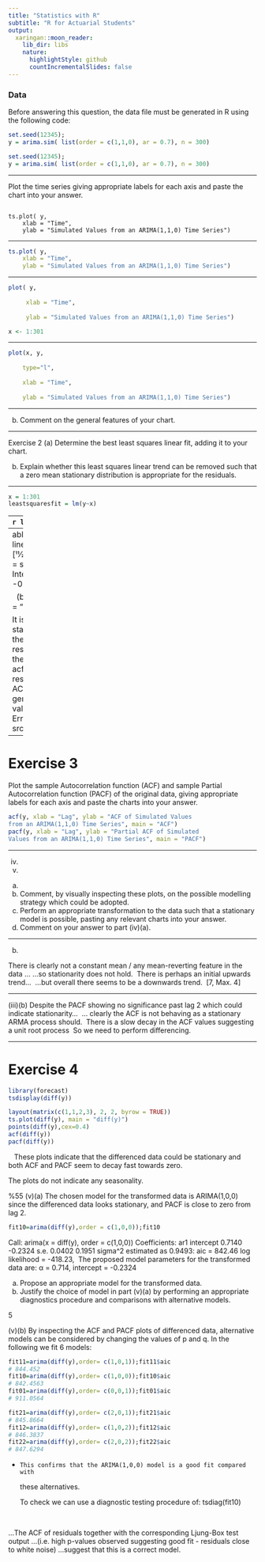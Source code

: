 ```yaml
---
title: "Statistics with R"
subtitle: "R for Actuarial Students"
output:
  xaringan::moon_reader:
    lib_dir: libs
    nature:
      highlightStyle: github
      countIncrementalSlides: false
---
```




### Data
Before answering this question, the data file must be generated in R using the following code:


```r
set.seed(12345); 
y = arima.sim( list(order = c(1,1,0), ar = 0.7), n = 300)

set.seed(12345); 
y = arima.sim( list(order = c(1,1,0), ar = 0.7), n = 300)
```

---

Plot the time series giving appropriate labels for each axis and paste the chart into your answer.


<pre><code>
ts.plot( y, 
    xlab = "Time", 
    ylab = "Simulated Values from an ARIMA(1,1,0) Time Series")
</code></pre>

---

```r
ts.plot( y, 
    xlab = "Time", 
    ylab = "Simulated Values from an ARIMA(1,1,0) Time Series")
```

---

```r
plot( y, 
  
     xlab = "Time", 
  
     ylab = "Simulated Values from an ARIMA(1,1,0) Time Series")

x <- 1:301

```

---

```r
plot(x, y, 
    
    type="l", 
    
    xlab = "Time", 
  
    ylab = "Simulated Values from an ARIMA(1,1,0) Time Series")
```


---

(b) Comment on the general features of your chart.

---

Exercise 2
(a) Determine the best least squares linear fit, adding it to your chart.

(b) Explain whether this least squares linear trend can be removed such that a zero mean stationary distribution is appropriate for the residuals.


---

```r
x = 1:301
leastsquaresfit = lm(y~x)
```

---
```r
leastsquaresfit$coefficients
```

(ii) (a)
​
Intercept: 16.4405647
Slope: -0.2436929 

---
abline(leastsquaresfit)
OR:
lines(leastsquaresfit$fitted.values) [11⁄2]
Error in parse(text = x, srcfile = src): <text>:4:22: unexpected input
3: Intercept: 16.4405647
4: Slope: -0.2436929 [11<e2>
  ^
Traceback:


​
​
(b)
plot(leastsquaresfit$res, xlab = "Time", ylab="Residuals")
​
 
It is clear that the residuals are not stationary as they are negative in the first third
followed by positive residuals in the middle part and then negative in the last part.
​
OR:
acf(leastsquaresfit$res)
The residuals are not stationary as the ACF of the residuals seems to generate a unit root as
the ACF values are very slowly decaying.
​
Error in parse(text = x, srcfile = src): <text>:7:4: unexpected symbol

---

Exercise 3
========================================
Plot the sample Autocorrelation function (ACF) and sample Partial Autocorrelation function (PACF) of the original data, giving appropriate labels for each axis and paste the charts into your answer.

```r
acf(y, xlab = "Lag", ylab = "ACF of Simulated Values
from an ARIMA(1,1,0) Time Series", main = "ACF")
pacf(y, xlab = "Lag", ylab = "Partial ACF of Simulated
Values from an ARIMA(1,1,0) Time Series", main = "PACF")   
```

---

(iv)
(v)
(a)
(b) Comment, by visually inspecting these plots, on the possible modelling
strategy which could be adopted.
​
(a) Perform an appropriate transformation to the data such that a stationary
model is possible, pasting any relevant charts into your answer.
​
(b) Comment on your answer to part (iv)(a).

---

(b)


There is clearly not a constant mean / any mean-reverting feature in the data ... 
...so stationarity does not hold.
​
There is perhaps an initial upwards trend...
​
...but overall there seems to be a downwards trend.
​
[7, Max. 4]
​
​
 

---
 
(iii)(b)
Despite the PACF showing no significance past lag 2 which could indicate
stationarity...
​
... clearly the ACF is not behaving as a stationary ARMA process should.
​
There is a slow decay in the ACF values suggesting a unit root process
​
So we need to perform differencing.

---

Exercise 4
=============================



```r
library(forecast)
tsdisplay(diff(y))  
```



```r
layout(matrix(c(1,1,2,3), 2, 2, byrow = TRUE))
ts.plot(diff(y), main = "diff(y)")
points(diff(y),cex=0.4)
acf(diff(y))
pacf(diff(y))
```



​
​
​
These plots indicate that the differenced data could be stationary and both ACF and
PACF seem to decay fast towards zero.
​
​
 
The plots do not indicate any seasonality.

%55
(v)(a)
The chosen model for the transformed data is ARIMA(1,0,0) since the differenced
data looks stationary, and PACF is close to zero from lag 2.
​


```r
fit10=arima(diff(y),order = c(1,0,0));fit10
```


Call:
arima(x = diff(y), order = c(1,0,0))
Coefficients:
ar1 intercept
0.7140
-0.2324
s.e. 0.0402
0.1951
sigma^2 estimated as 0.9493:
aic = 842.46
log likelihood = -418.23,
​
The proposed model parameters for the transformed data are:
α = 0.714, intercept = -0.2324



(a) Propose an appropriate model for the transformed data.
​
(b) Justify the choice of model in part (v)(a) by performing an appropriate
diagnostics procedure and comparisons with alternative models.


5

(v)(b)
By inspecting the ACF and PACF plots of differenced data, alternative models can be
considered by changing the values of p and q. In the following we fit 6 models:
​


```r
fit11=arima(diff(y),order= c(1,0,1));fit11$aic
# 844.452
fit10=arima(diff(y),order= c(1,0,0));fit10$aic
# 842.4563
fit01=arima(diff(y),order= c(0,0,1));fit01$aic
# 911.0564
```

```r
fit21=arima(diff(y),order= c(2,0,1));fit21$aic
# 845.8664
fit12=arima(diff(y),order= c(1,0,2));fit12$aic
# 846.3837
fit22=arima(diff(y),order= c(2,0,2));fit22$aic
# 847.6294
```



*     This confirms that the ARIMA(1,0,0) model is a good fit compared with
these alternatives.

    To check we can use a diagnostic testing procedure of:
tsdiag(fit10)

​
 
...The ACF of residuals together with the corresponding Ljung-Box test output
...(i.e. high p-values observed suggesting good fit - residuals close to white noise)
...suggest that this is a correct model.
